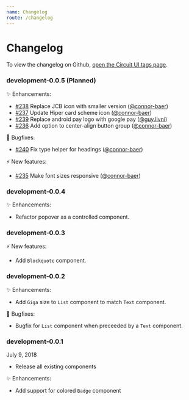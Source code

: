 ```yaml
---
name: Changelog
route: /changelog
---
```


# Changelog

To view the changelog on Github, [open the Circuit UI tags
page](https://github.com/sumup/circuit-ui/tags).

### development-0.0.5 (Planned)

✨ Enhancements:
- [#238](https://github.com/sumup/circuit-ui/pull/238) Replace JCB icon with
smaller version
([@connor-baer](https://github.com/connor-baer))
- [#237](https://github.com/sumup/circuit-ui/pull/237) Update Hiper card
scheme icon
([@connor-baer](https://github.com/connor-baer))
- [#239](https://github.com/sumup/circuit-ui/pull/239) Replace android pay
logo with google pay
([@guy.livni](https://github.com/guy.livni))
- [#236](https://github.com/sumup/circuit-ui/pull/236) 
Add option to center-align button group
([@connor-baer](https://github.com/connor-baer))

🐛 Bugfixes:
- [#240](https://github.com/sumup/circuit-ui/pull/240) Fix type helper for
headings
([@connor-baer](https://github.com/connor-baer))

⚡️ New features:
- [#235](https://github.com/sumup/circuit-ui/pull/235)
Make font sizes responsive
([@connor-baer](https://github.com/connor-baer))

### development-0.0.4

✨ Enhancements:
- Refactor popover as a controlled component.

### development-0.0.3

⚡️ New features:
- Add `Blockquote` component.

### development-0.0.2

✨ Enhancements:
- Add `Giga` size to `List` component to match `Text` component.

🐛 Bugfixes:
- Bugfix for `List` component when preceeded by a `Text` component.

### development-0.0.1

July 9, 2018

- Release all existing components

✨ Enhancements:
- Add support for colored `Badge` component
